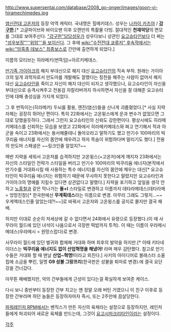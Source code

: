 http://www.supersentai.com/database/2008_go-onger/images/goon-vi-hiramechimedes.jpg


[[염신전대 고온저]]의 등장 악역 캐릭터. 국내명은 힐메키데스. 성우는 [[나카이 카즈야]] / '''[[강구한]]'''.[* 고글파이브와 바이오맨 이후 오랜만의 특촬물 더빙. 절대적인 '''천재악당'''의 면모를 그대로 보여주신다. [["강구한"담당성우]]가 성우다보니 상관인 [[요고슈타인]]보다 더 쩌는 [["성우보정"'''위엄'''을 보이신다]]. 그 후에 [[wiki:"수전전대 쿄류저" 후속작]]에서는 [[wiki:"암흑종 데보스" 최종보스]]로 간만에 출연하게 되었다.]

이름의 모티브는 히라메키(번뜩임)+아르키메데스. 

[[만기족 가이아크]]의 해지 부대신으로 해지 대신 [[요고슈타인]]의 직속 부하. 원래는 가이아크의 일개 과학자로서 만도마를 개발해도 잘했다는 칭찬을 해주는 사람이 없어서 해지 대신 [[요고슈타인]]을 죽이고 자신이 해지 대신이 되자고 생각했으나, 요고슈타인이 자신을 부대신으로 승격시켜주고 전용검 자칼리버까지 하사하면서 자신을 잘 대해준 요고슈타인에 대해 충성심을 가지게 되었다. 

그 후 번뜩이는(히라메키) 두뇌를 활용, 엔진(염신)들을 신나게 괴롭혔었다.[* 사실 지략자체는 굉장히 뛰어난 편이다. 특히 22화에서는 고온윙스에게 운과 변수가 없었으면 그대로 당했을듯하다. 그래서 그런지 요고슈타인의 신뢰도 강한편이다. 평상시에도 히라메키메데스를 신뢰하는 모습을 보였고 22화에서 히라메키메데스와 짜고 연기해서 적과 아군을 속이고 23화에서는 용서해줄테니 돌아오라고 말하기도 했고 만기수 100마리의 빅쿠리윰 에너지를 자신의 몸안에 채우려고 하자 목숨이 위험하다며 말리기도 했다.] 전용의 만도마 스페셜은 {{{#green 녹색 주제에 다른 만도마(적병들이 사용하는 전투기)보다 '''3배''' 빠르다.}}} ~~링크인줄 알았지?~~

매번 지략을 세워서 고온저를 습격하지만 고온윙스(+고온저)에게 깨지자 23화에서는 자신의 스타일인 전략가 스타일을 버리고 만기수 100마리의 빅쿠리윰 에너지(본작에서 만기수를 거대화시킬 때 사용하는 특수 에너지)를 자신의 몸안에 채우는 대신[* 요고슈타인이 빅쿠리윰 에너지는 위험하기 때문에 무사하지 못한다고 말렸지만 요고슈타인과 가이아크의 명예를 지킬수 있다면 상관없다고 말했다.] 지략을 포기하고 앞일을 생각 안하고 [[노홍철]]과 같은 막나가는 '''돌+I''' 스타일로 변경하고 이름까지 데타라메데스(데타라메 = 엉망진창)[* 한국판에선 '''무계획데스'''라는 이름으로 변경. 아무리 그래도 그렇지...~~우게엑데스인줄 알았는데?!~~]로 바꿔서 고온쟈와 고온윙스를 궁지로 몰지만 결국 패배.

하지만 이대로 순순히 저세상에 갈 수 없다면서 24화에서 유령으로 등장했다.(이 때 사무라이 월드에 있던 녀석이 나옴으로서 극장판 떡밥까지 투척). 이 때는 이름이 우라메시메데스(우라메시 = 원망스럽다)로 변경.

사무라이 월드에 있던 벌귀와 합체해 거대화 하며 최후의 발악을 하지만.[* 이때 키타네이더스는 '''빅쿠리윰 에너지도 없이 산업혁명을 해냈어!''' 라며 매우 감탄했다. 참고로 만기수들은 거대화 할 때 맨날 '''산업~혁명!'''이라고 외친다.] 사키의 아이디어로 블래스터 소울칩에 소금을 뿌린, 일명 '''G9 성불 그랑프리'''(한국판은 성불을 퇴마로 변경).에 결국 요단강을 건너갔다. 

아무튼 패배했지만, 악의 간부들에게 근성이 있다는걸 확실하게 보여준 케이스.

다시 보니 중반부터 등장한 간부 치고는 얜 정말 오래 버틴 거였으니 이 친구 이후로 등장한 간부라며 하던 놈들은 등장하자마자 즉시, 또는 2주만에 끔살당한다. 

[[파워레인저 RPM]]에서는 벤직스가 만든 자신의 육체라는 설정으로 등장하지만, 레인저들에게 파괴되어 새로운 육체를 만드는데, 그것이 [[요고시마크리타인]]이라는 설정이다.

[[각주]]
